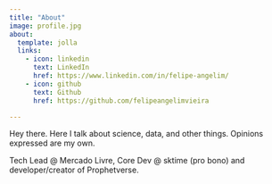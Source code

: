 ```yaml
---
title: "About"
image: profile.jpg
about:
  template: jolla
  links:
    - icon: linkedin
      text: LinkedIn
      href: https://www.linkedin.com/in/felipe-angelim/
    - icon: github
      text: Github
      href: https://github.com/felipeangelimvieira

---
```


Hey there. Here I talk about science, data, and other things. Opinions expressed are my own.

Tech Lead @ Mercado Livre, Core Dev @ sktime (pro bono) and developer/creator of Prophetverse.
